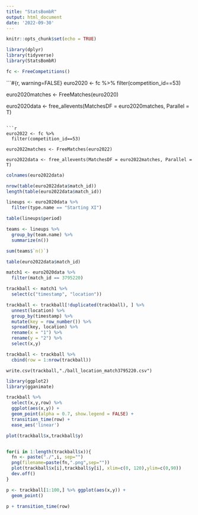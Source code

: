 ```yaml
---
title: "StatsBombR"
output: html_document
date: '2022-09-30'
---
```


```r
knitr::opts_chunk$set(echo = TRUE)
```

```r
library(dplyr)
library(tidyverse)
library(StatsBombR)
```

```r
fc <- FreeCompetitions()
```

```#{r, warning=FALSE}
euro2020 <- fc %>%
  filter(competition_id==53)

euro2020matches <- FreeMatches(euro2020)

euro2020data <- free_allevents(MatchesDF = euro2020matches, Parallel = T)
```

```r
euro2022 <- fc %>%
  filter(competition_id==53)

euro2022matches <- FreeMatches(euro2022)

euro2022data <- free_allevents(MatchesDF = euro2022matches, Parallel = T)
```

```r
colnames(euro2022data)
```

```r
nrow(table(euro2022data$match_id))
length(table(euro2022data$match_id))
```

```r
lineups <- euro2020data %>%
  filter(type.name == "Starting XI")
```

```r
table(lineups$period)
```

```r
teams <- lineups %>%
  group_by(team.name) %>%
  summarize(n())

sum(teams$`n()`)
```
```r
table(euro2022data$match_id)
```

```r
match1 <- euro2020data %>%
  filter(match_id == 3795220)
```

```r
trackball <- match1 %>%
  select(c("timestamp", "location"))

trackball <- trackball[!duplicated(trackball), ] %>%
  unnest(location) %>% 
  group_by(timestamp) %>% 
  mutate(key = row_number()) %>% 
  spread(key, location) %>%
  rename(x = "1") %>%
  rename(y = "2") %>%
  select(x,y)

trackball <- trackball %>%
  cbind(row = 1:nrow(trackball))
```

```
write.csv(trackball,"./ball_location_match3795220.csv")
```

```r
library(ggplot2)
library(gganimate)
```


```r
trackball %>%
  select(x,y,row) %>%
  ggplot(aes(x,y)) +
  geom_point(alpha = 0.7, show.legend = FALSE) +
  transition_time(row) +
  ease_aes('linear')
```

```r
plot(trackball$x,trackball$y)
```

```r

```

```r
for(i in 1:length(trackball$x)){
  fn <- paste("./",i, sep="")
  png(filename=paste(fn,".png",sep=""))
  plot(trackball$x[i],trackball$y[i], xlim=c(0, 120),ylim=c(0,90))
  dev.off()
}
```

```r
p <- trackball[1:100,] %>% ggplot(aes(x,y)) +
  geom_point()
```

```r
p + transition_time(row)
```










